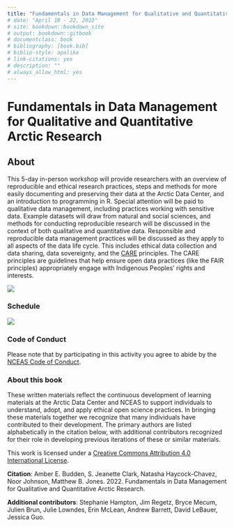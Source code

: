 ```yaml
--- 
title: "Fundamentals in Data Management for Qualitative and Quantitative Arctic Research"
# date: "April 18 - 22, 2022"
# site: bookdown::bookdown_site
# output: bookdown::gitbook
# documentclass: book
# bibliography: [book.bib]
# biblio-style: apalike
# link-citations: yes
# description: ""
# always_allow_html: yes
---
```


# Fundamentals in Data Management for Qualitative and Quantitative Arctic Research {-#open-science}

## About {-}

This 5-day in-person workshop will provide researchers with an overview of reproducible and ethical research practices, steps and methods for more easily documenting and preserving their data at the Arctic Data Center, and an introduction to programming in R. Special attention will be paid to qualitative data management, including practices working with sensitive data. Example datasets will draw from natural and social sciences, and methods for conducting reproducible research will be discussed in the context of both qualitative and quantitative data. Responsible and reproducible data management practices will be discussed as they apply to all aspects of the data life cycle. This includes ethical data collection and data sharing, data sovereignty, and the [CARE](https://www.gida-global.org/care) principles. The CARE principles are guidelines that help ensure open data practices (like the FAIR principles) appropriately engage with Indigenous Peoples’ rights and interests.


![](images/arctic-data-center.png)

### Schedule {-}

![](images/schedule.png)

### Code of Conduct {-}
Please note that by participating in this activity you agree to abide by the [NCEAS Code of Conduct](https://www.nceas.ucsb.edu/sites/default/files/2021-11/NCEAS_Code-of-Conduct_Nov2021_0.pdf). 


### About this book {-}

These written materials reflect the continuous development of learning materials at the Arctic Data Center and NCEAS to support individuals to understand, adopt, and apply ethical open science practices. In bringing these materials together we recognize that many individuals have contributed to their development. The primary authors are listed alphabetically in the citation below, with additional contributors recognized for their role in developing previous iterations of these or similar materials.

This work is licensed under a [Creative Commons Attribution 4.0 International License](http://creativecommons.org/licenses/by/4.0/).

**Citation**: Amber E. Budden, S. Jeanette Clark, Natasha Haycock-Chavez, Noor Johnson, Matthew B. Jones. 2022. Fundamentals in Data Management for Qualitative and Quantitative Arctic Research.

**Additional contributors**: Stephanie Hampton, Jim Regetz, Bryce Mecum, Julien Brun, Julie Lowndes, Erin McLean, Andrew Barrett, David LeBauer, Jessica Guo.
